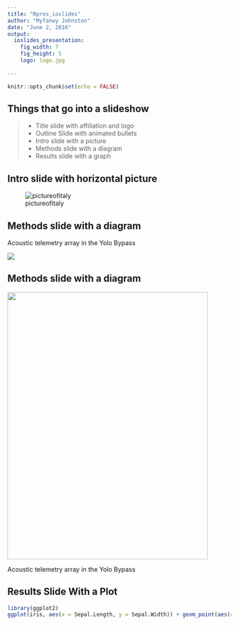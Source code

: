 ```yaml
---
title: "Rpres_ioslides"
author: "Myfanwy Johnston"
date: "June 2, 2016"
output: 
  ioslides_presentation:
    fig_width: 7
    fig_height: 5
    logo: logo.jpg
          
---
```


```r
knitr::opts_chunk$set(echo = FALSE)
```


## Things that go into a slideshow

> - Title slide with affiliation and logo
> - Outline Slide with animated bullets
> - Intro slide with a picture
> - Methods slide with a diagram
> - Results slide with a graph


## Intro slide with horizontal picture

![pictureofitaly](figures/italy.jpg)


## Methods slide with a diagram
<div class="columns-2">
  Acoustic telemetry array in the Yolo Bypass
  
  ![](figures/studyarea.png) 
</div>

## Methods slide with a diagram
<div class="columns-2">
<img src="figures/studyarea.png" width=450 height=600>

Acoustic telemetry array in the Yolo Bypass
</div>

## Results Slide With a Plot

```r
library(ggplot2)
ggplot(iris, aes(x = Sepal.Length, y = Sepal.Width)) + geom_point(aes(color = Species), size = 3)
```

